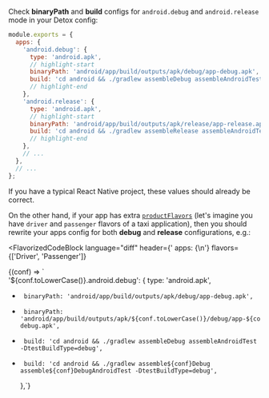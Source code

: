 <!-- markdownlint-configure-file { "no-trailing-punctuation": 0 } -->


Check **binaryPath** and **build** configs for `android.debug` and `android.release` mode in your Detox config:

```javascript title=".detoxrc.js"
module.exports = {
  apps: {
    'android.debug': {
      type: 'android.apk',
      // highlight-start
      binaryPath: 'android/app/build/outputs/apk/debug/app-debug.apk',
      build: 'cd android && ./gradlew assembleDebug assembleAndroidTest -DtestBuildType=debug'
      // highlight-end
    },
    'android.release': {
      type: 'android.apk',
      // highlight-start
      binaryPath: 'android/app/build/outputs/apk/release/app-release.apk',
      build: 'cd android && ./gradlew assembleRelease assembleAndroidTest -DtestBuildType=release'
      // highlight-end
    },
    // ...
  },
  // ...
};
```

If you have a typical React Native project, these values should already be correct.

On the other hand, if your app has extra [`productFlavors`](https://developer.android.com/studio/build/build-variants#product-flavors)
(let's imagine you have `driver` and `passenger` flavors of a taxi application), then you should rewrite your apps config
for both **debug** and **release** configurations, e.g.:

<FlavorizedCodeBlock
  language="diff"
  header={'   apps: {\n'}
  flavors={['Driver', 'Passenger']}
>
  {(conf) => `\
     '${conf.toLowerCase()}.android.debug': {
       type: 'android.apk',
-      binaryPath: 'android/app/build/outputs/apk/debug/app-debug.apk',
+      binaryPath: 'android/app/build/outputs/apk/${conf.toLowerCase()}/debug/app-${conf.toLowerCase()}-debug.apk',
-      build: 'cd android && ./gradlew assembleDebug assembleAndroidTest -DtestBuildType=debug',
+      build: 'cd android && ./gradlew assemble${conf}Debug assemble${conf}DebugAndroidTest -DtestBuildType=debug',
     },`}
</FlavorizedCodeBlock>
